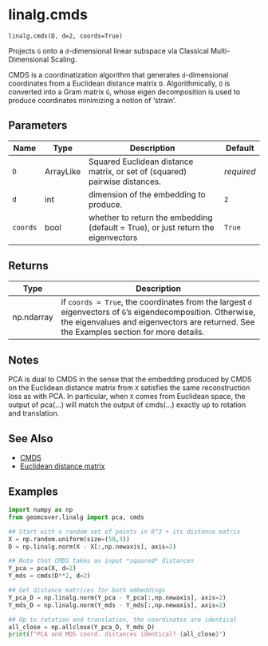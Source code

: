 # linalg.cmds { #geomcover.linalg.cmds }

`linalg.cmds(D, d=2, coords=True)`

Projects `G` onto a `d`-dimensional linear subspace via Classical Multi-Dimensional Scaling.

CMDS is a coordinatization algorithm that generates `d`-dimensional coordinates from a Euclidean        distance matrix `D`. Algorithmically, `D` is converted into a Gram matrix `G`,  whose eigen decomposition is used to produce coordinates minimizing a notion of 'strain'.

## Parameters

| Name     | Type      | Description                                                                       | Default    |
|----------|-----------|-----------------------------------------------------------------------------------|------------|
| `D`      | ArrayLike | Squared Euclidean distance matrix, or set of (squared) pairwise distances.        | _required_ |
| `d`      | int       | dimension of the embedding to produce.                                            | `2`        |
| `coords` | bool      | whether to return the embedding (default = True), or just return the eigenvectors | `True`     |

## Returns

| Type       | Description                                                                                                                                                                                                       |
|------------|-------------------------------------------------------------------------------------------------------------------------------------------------------------------------------------------------------------------|
| np.ndarray | if `coords = True`, the coordinates from the largest `d` eigenvectors of `G`'s eigendecomposition. Otherwise,           the eigenvalues and eigenvectors are returned. See the Examples section for more details. |

## Notes

PCA is dual to CMDS in the sense that the embedding produced by CMDS on the Euclidean distance matrix from `X`          satisfies the same reconstruction loss as with PCA. In particular, when `X` comes from Euclidean space,                 the output of pca(...) will match the output of cmds(...) exactly up to rotation and translation. 

## See Also

- [CMDS](https://en.wikipedia.org/wiki/Multidimensional_scaling)
- [Euclidean distance matrix](https://en.wikipedia.org/wiki/Euclidean_distance_matrix)

## Examples

```python
import numpy as np 
from geomcover.linalg import pca, cmds

## Start with a random set of points in R^3 + its distance matrix
X = np.random.uniform(size=(50,3))
D = np.linalg.norm(X - X[:,np.newaxis], axis=2)

## Note that CMDS takes as input *squared* distances
Y_pca = pca(X, d=2)
Y_mds = cmds(D**2, d=2)

## Get distance matrices for both embeddings
Y_pca_D = np.linalg.norm(Y_pca - Y_pca[:,np.newaxis], axis=2)
Y_mds_D = np.linalg.norm(Y_mds - Y_mds[:,np.newaxis], axis=2)

## Up to rotation and translation, the coordinates are identical
all_close = np.allclose(Y_pca_D, Y_mds_D)
print(f"PCA and MDS coord. distances identical? {all_close}")
```